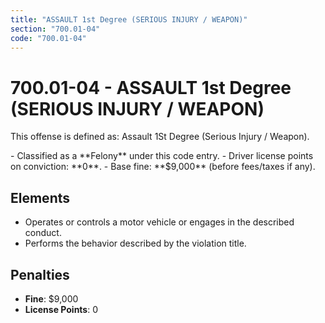```yaml
---
title: "ASSAULT 1st Degree (SERIOUS INJURY / WEAPON)"
section: "700.01-04"
code: "700.01-04"
---
```





# 700.01-04 - ASSAULT 1st Degree (SERIOUS INJURY / WEAPON)

This offense is defined as: Assault 1St Degree (Serious Injury / Weapon).

<Aside type="danger" title="Charge Type: Felony">
- Classified as a **Felony** under this code entry.
- Driver license points on conviction: **0**.
- Base fine: **$9,000** (before fees/taxes if any).
</Aside>

## Elements
- Operates or controls a motor vehicle or engages in the described conduct.
- Performs the behavior described by the violation title.

## Penalties
- **Fine**: $9,000
- **License Points**: 0
